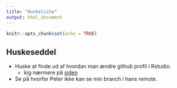 ```yaml
---
title: "Huskeliste"
output: html_document
---
```


```r
knitr::opts_chunk$set(echo = TRUE)
```

## Huskeseddel

- Huske at finde ud af hvordan man ændre github profil i Rstudio.
  - kig nærmere på [siden](https://stackoverflow.com/questions/39435240/rstudio-changing-origin-for-git-version-control-of-project)
- Se på hvorfor Peter ikke kan se min branch i hans remote.


